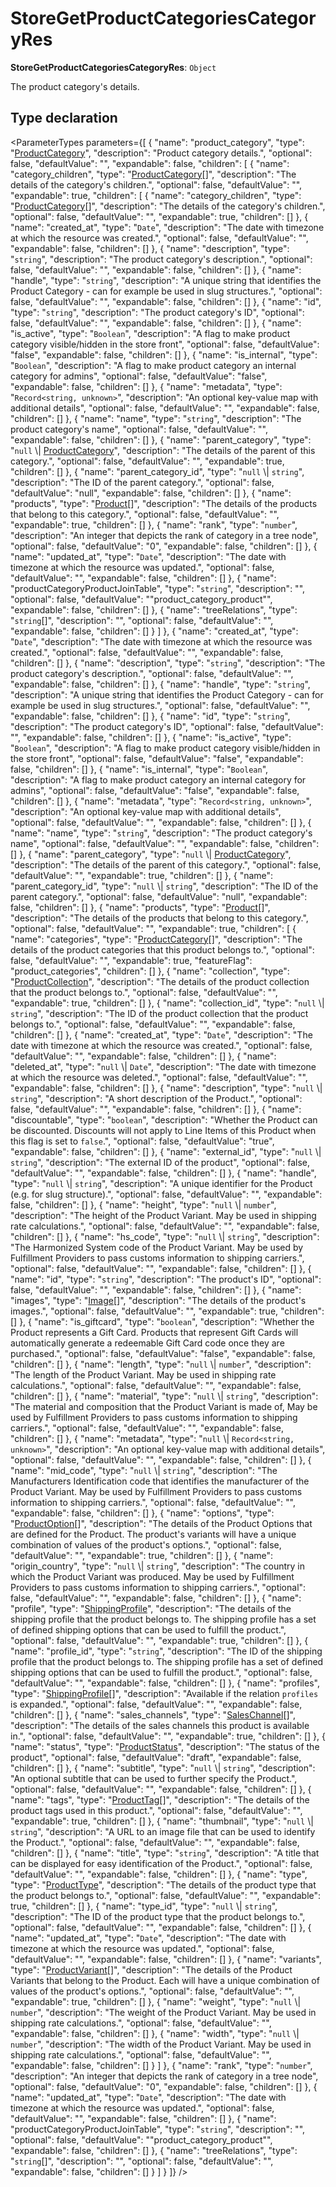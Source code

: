 
# StoreGetProductCategoriesCategoryRes

 **StoreGetProductCategoriesCategoryRes**: `Object`

The product category's details.

## Type declaration

<ParameterTypes parameters={[
  {
    "name": "product_category",
    "type": "[ProductCategory](../../entities/classes/entities.ProductCategory.mdx)",
    "description": "Product category details.",
    "optional": false,
    "defaultValue": "",
    "expandable": false,
    "children": [
      {
        "name": "category_children",
        "type": "[ProductCategory](../../entities/classes/entities.ProductCategory.mdx)[]",
        "description": "The details of the category's children.",
        "optional": false,
        "defaultValue": "",
        "expandable": true,
        "children": [
          {
            "name": "category_children",
            "type": "[ProductCategory](../../entities/classes/entities.ProductCategory.mdx)[]",
            "description": "The details of the category's children.",
            "optional": false,
            "defaultValue": "",
            "expandable": true,
            "children": []
          },
          {
            "name": "created_at",
            "type": "`Date`",
            "description": "The date with timezone at which the resource was created.",
            "optional": false,
            "defaultValue": "",
            "expandable": false,
            "children": []
          },
          {
            "name": "description",
            "type": "`string`",
            "description": "The product category's description.",
            "optional": false,
            "defaultValue": "",
            "expandable": false,
            "children": []
          },
          {
            "name": "handle",
            "type": "`string`",
            "description": "A unique string that identifies the Product Category - can for example be used in slug structures.",
            "optional": false,
            "defaultValue": "",
            "expandable": false,
            "children": []
          },
          {
            "name": "id",
            "type": "`string`",
            "description": "The product category's ID",
            "optional": false,
            "defaultValue": "",
            "expandable": false,
            "children": []
          },
          {
            "name": "is_active",
            "type": "`Boolean`",
            "description": "A flag to make product category visible/hidden in the store front",
            "optional": false,
            "defaultValue": "false",
            "expandable": false,
            "children": []
          },
          {
            "name": "is_internal",
            "type": "`Boolean`",
            "description": "A flag to make product category an internal category for admins",
            "optional": false,
            "defaultValue": "false",
            "expandable": false,
            "children": []
          },
          {
            "name": "metadata",
            "type": "`Record<string, unknown>`",
            "description": "An optional key-value map with additional details",
            "optional": false,
            "defaultValue": "",
            "expandable": false,
            "children": []
          },
          {
            "name": "name",
            "type": "`string`",
            "description": "The product category's name",
            "optional": false,
            "defaultValue": "",
            "expandable": false,
            "children": []
          },
          {
            "name": "parent_category",
            "type": "`null` \\| [ProductCategory](../../entities/classes/entities.ProductCategory.mdx)",
            "description": "The details of the parent of this category.",
            "optional": false,
            "defaultValue": "",
            "expandable": true,
            "children": []
          },
          {
            "name": "parent_category_id",
            "type": "`null` \\| `string`",
            "description": "The ID of the parent category.",
            "optional": false,
            "defaultValue": "null",
            "expandable": false,
            "children": []
          },
          {
            "name": "products",
            "type": "[Product](../../entities/classes/entities.Product.mdx)[]",
            "description": "The details of the products that belong to this category.",
            "optional": false,
            "defaultValue": "",
            "expandable": true,
            "children": []
          },
          {
            "name": "rank",
            "type": "`number`",
            "description": "An integer that depicts the rank of category in a tree node",
            "optional": false,
            "defaultValue": "0",
            "expandable": false,
            "children": []
          },
          {
            "name": "updated_at",
            "type": "`Date`",
            "description": "The date with timezone at which the resource was updated.",
            "optional": false,
            "defaultValue": "",
            "expandable": false,
            "children": []
          },
          {
            "name": "productCategoryProductJoinTable",
            "type": "`string`",
            "description": "",
            "optional": false,
            "defaultValue": "\"product_category_product\"",
            "expandable": false,
            "children": []
          },
          {
            "name": "treeRelations",
            "type": "`string`[]",
            "description": "",
            "optional": false,
            "defaultValue": "",
            "expandable": false,
            "children": []
          }
        ]
      },
      {
        "name": "created_at",
        "type": "`Date`",
        "description": "The date with timezone at which the resource was created.",
        "optional": false,
        "defaultValue": "",
        "expandable": false,
        "children": []
      },
      {
        "name": "description",
        "type": "`string`",
        "description": "The product category's description.",
        "optional": false,
        "defaultValue": "",
        "expandable": false,
        "children": []
      },
      {
        "name": "handle",
        "type": "`string`",
        "description": "A unique string that identifies the Product Category - can for example be used in slug structures.",
        "optional": false,
        "defaultValue": "",
        "expandable": false,
        "children": []
      },
      {
        "name": "id",
        "type": "`string`",
        "description": "The product category's ID",
        "optional": false,
        "defaultValue": "",
        "expandable": false,
        "children": []
      },
      {
        "name": "is_active",
        "type": "`Boolean`",
        "description": "A flag to make product category visible/hidden in the store front",
        "optional": false,
        "defaultValue": "false",
        "expandable": false,
        "children": []
      },
      {
        "name": "is_internal",
        "type": "`Boolean`",
        "description": "A flag to make product category an internal category for admins",
        "optional": false,
        "defaultValue": "false",
        "expandable": false,
        "children": []
      },
      {
        "name": "metadata",
        "type": "`Record<string, unknown>`",
        "description": "An optional key-value map with additional details",
        "optional": false,
        "defaultValue": "",
        "expandable": false,
        "children": []
      },
      {
        "name": "name",
        "type": "`string`",
        "description": "The product category's name",
        "optional": false,
        "defaultValue": "",
        "expandable": false,
        "children": []
      },
      {
        "name": "parent_category",
        "type": "`null` \\| [ProductCategory](../../entities/classes/entities.ProductCategory.mdx)",
        "description": "The details of the parent of this category.",
        "optional": false,
        "defaultValue": "",
        "expandable": true,
        "children": []
      },
      {
        "name": "parent_category_id",
        "type": "`null` \\| `string`",
        "description": "The ID of the parent category.",
        "optional": false,
        "defaultValue": "null",
        "expandable": false,
        "children": []
      },
      {
        "name": "products",
        "type": "[Product](../../entities/classes/entities.Product.mdx)[]",
        "description": "The details of the products that belong to this category.",
        "optional": false,
        "defaultValue": "",
        "expandable": true,
        "children": [
          {
            "name": "categories",
            "type": "[ProductCategory](../../entities/classes/entities.ProductCategory.mdx)[]",
            "description": "The details of the product categories that this product belongs to.",
            "optional": false,
            "defaultValue": "",
            "expandable": true,
            "featureFlag": "product_categories",
            "children": []
          },
          {
            "name": "collection",
            "type": "[ProductCollection](../../entities/classes/entities.ProductCollection.mdx)",
            "description": "The details of the product collection that the product belongs to.",
            "optional": false,
            "defaultValue": "",
            "expandable": true,
            "children": []
          },
          {
            "name": "collection_id",
            "type": "`null` \\| `string`",
            "description": "The ID of the product collection that the product belongs to.",
            "optional": false,
            "defaultValue": "",
            "expandable": false,
            "children": []
          },
          {
            "name": "created_at",
            "type": "`Date`",
            "description": "The date with timezone at which the resource was created.",
            "optional": false,
            "defaultValue": "",
            "expandable": false,
            "children": []
          },
          {
            "name": "deleted_at",
            "type": "`null` \\| `Date`",
            "description": "The date with timezone at which the resource was deleted.",
            "optional": false,
            "defaultValue": "",
            "expandable": false,
            "children": []
          },
          {
            "name": "description",
            "type": "`null` \\| `string`",
            "description": "A short description of the Product.",
            "optional": false,
            "defaultValue": "",
            "expandable": false,
            "children": []
          },
          {
            "name": "discountable",
            "type": "`boolean`",
            "description": "Whether the Product can be discounted. Discounts will not apply to Line Items of this Product when this flag is set to `false`.",
            "optional": false,
            "defaultValue": "true",
            "expandable": false,
            "children": []
          },
          {
            "name": "external_id",
            "type": "`null` \\| `string`",
            "description": "The external ID of the product",
            "optional": false,
            "defaultValue": "",
            "expandable": false,
            "children": []
          },
          {
            "name": "handle",
            "type": "`null` \\| `string`",
            "description": "A unique identifier for the Product (e.g. for slug structure).",
            "optional": false,
            "defaultValue": "",
            "expandable": false,
            "children": []
          },
          {
            "name": "height",
            "type": "`null` \\| `number`",
            "description": "The height of the Product Variant. May be used in shipping rate calculations.",
            "optional": false,
            "defaultValue": "",
            "expandable": false,
            "children": []
          },
          {
            "name": "hs_code",
            "type": "`null` \\| `string`",
            "description": "The Harmonized System code of the Product Variant. May be used by Fulfillment Providers to pass customs information to shipping carriers.",
            "optional": false,
            "defaultValue": "",
            "expandable": false,
            "children": []
          },
          {
            "name": "id",
            "type": "`string`",
            "description": "The product's ID",
            "optional": false,
            "defaultValue": "",
            "expandable": false,
            "children": []
          },
          {
            "name": "images",
            "type": "[Image](../../entities/classes/entities.Image.mdx)[]",
            "description": "The details of the product's images.",
            "optional": false,
            "defaultValue": "",
            "expandable": true,
            "children": []
          },
          {
            "name": "is_giftcard",
            "type": "`boolean`",
            "description": "Whether the Product represents a Gift Card. Products that represent Gift Cards will automatically generate a redeemable Gift Card code once they are purchased.",
            "optional": false,
            "defaultValue": "false",
            "expandable": false,
            "children": []
          },
          {
            "name": "length",
            "type": "`null` \\| `number`",
            "description": "The length of the Product Variant. May be used in shipping rate calculations.",
            "optional": false,
            "defaultValue": "",
            "expandable": false,
            "children": []
          },
          {
            "name": "material",
            "type": "`null` \\| `string`",
            "description": "The material and composition that the Product Variant is made of, May be used by Fulfillment Providers to pass customs information to shipping carriers.",
            "optional": false,
            "defaultValue": "",
            "expandable": false,
            "children": []
          },
          {
            "name": "metadata",
            "type": "`null` \\| `Record<string, unknown>`",
            "description": "An optional key-value map with additional details",
            "optional": false,
            "defaultValue": "",
            "expandable": false,
            "children": []
          },
          {
            "name": "mid_code",
            "type": "`null` \\| `string`",
            "description": "The Manufacturers Identification code that identifies the manufacturer of the Product Variant. May be used by Fulfillment Providers to pass customs information to shipping carriers.",
            "optional": false,
            "defaultValue": "",
            "expandable": false,
            "children": []
          },
          {
            "name": "options",
            "type": "[ProductOption](../../entities/classes/entities.ProductOption.mdx)[]",
            "description": "The details of the Product Options that are defined for the Product. The product's variants will have a unique combination of values of the product's options.",
            "optional": false,
            "defaultValue": "",
            "expandable": true,
            "children": []
          },
          {
            "name": "origin_country",
            "type": "`null` \\| `string`",
            "description": "The country in which the Product Variant was produced. May be used by Fulfillment Providers to pass customs information to shipping carriers.",
            "optional": false,
            "defaultValue": "",
            "expandable": false,
            "children": []
          },
          {
            "name": "profile",
            "type": "[ShippingProfile](../../entities/classes/entities.ShippingProfile.mdx)",
            "description": "The details of the shipping profile that the product belongs to. The shipping profile has a set of defined shipping options that can be used to fulfill the product.",
            "optional": false,
            "defaultValue": "",
            "expandable": true,
            "children": []
          },
          {
            "name": "profile_id",
            "type": "`string`",
            "description": "The ID of the shipping profile that the product belongs to. The shipping profile has a set of defined shipping options that can be used to fulfill the product.",
            "optional": false,
            "defaultValue": "",
            "expandable": false,
            "children": []
          },
          {
            "name": "profiles",
            "type": "[ShippingProfile](../../entities/classes/entities.ShippingProfile.mdx)[]",
            "description": "Available if the relation `profiles` is expanded.",
            "optional": false,
            "defaultValue": "",
            "expandable": false,
            "children": []
          },
          {
            "name": "sales_channels",
            "type": "[SalesChannel](../../entities/classes/entities.SalesChannel.mdx)[]",
            "description": "The details of the sales channels this product is available in.",
            "optional": false,
            "defaultValue": "",
            "expandable": true,
            "children": []
          },
          {
            "name": "status",
            "type": "[ProductStatus](../../entities/enums/entities.ProductStatus.mdx)",
            "description": "The status of the product",
            "optional": false,
            "defaultValue": "draft",
            "expandable": false,
            "children": []
          },
          {
            "name": "subtitle",
            "type": "`null` \\| `string`",
            "description": "An optional subtitle that can be used to further specify the Product.",
            "optional": false,
            "defaultValue": "",
            "expandable": false,
            "children": []
          },
          {
            "name": "tags",
            "type": "[ProductTag](../../entities/classes/entities.ProductTag.mdx)[]",
            "description": "The details of the product tags used in this product.",
            "optional": false,
            "defaultValue": "",
            "expandable": true,
            "children": []
          },
          {
            "name": "thumbnail",
            "type": "`null` \\| `string`",
            "description": "A URL to an image file that can be used to identify the Product.",
            "optional": false,
            "defaultValue": "",
            "expandable": false,
            "children": []
          },
          {
            "name": "title",
            "type": "`string`",
            "description": "A title that can be displayed for easy identification of the Product.",
            "optional": false,
            "defaultValue": "",
            "expandable": false,
            "children": []
          },
          {
            "name": "type",
            "type": "[ProductType](../../entities/classes/entities.ProductType.mdx)",
            "description": "The details of the product type that the product belongs to.",
            "optional": false,
            "defaultValue": "",
            "expandable": true,
            "children": []
          },
          {
            "name": "type_id",
            "type": "`null` \\| `string`",
            "description": "The ID of the product type that the product belongs to.",
            "optional": false,
            "defaultValue": "",
            "expandable": false,
            "children": []
          },
          {
            "name": "updated_at",
            "type": "`Date`",
            "description": "The date with timezone at which the resource was updated.",
            "optional": false,
            "defaultValue": "",
            "expandable": false,
            "children": []
          },
          {
            "name": "variants",
            "type": "[ProductVariant](../../entities/classes/entities.ProductVariant.mdx)[]",
            "description": "The details of the Product Variants that belong to the Product. Each will have a unique combination of values of the product's options.",
            "optional": false,
            "defaultValue": "",
            "expandable": true,
            "children": []
          },
          {
            "name": "weight",
            "type": "`null` \\| `number`",
            "description": "The weight of the Product Variant. May be used in shipping rate calculations.",
            "optional": false,
            "defaultValue": "",
            "expandable": false,
            "children": []
          },
          {
            "name": "width",
            "type": "`null` \\| `number`",
            "description": "The width of the Product Variant. May be used in shipping rate calculations.",
            "optional": false,
            "defaultValue": "",
            "expandable": false,
            "children": []
          }
        ]
      },
      {
        "name": "rank",
        "type": "`number`",
        "description": "An integer that depicts the rank of category in a tree node",
        "optional": false,
        "defaultValue": "0",
        "expandable": false,
        "children": []
      },
      {
        "name": "updated_at",
        "type": "`Date`",
        "description": "The date with timezone at which the resource was updated.",
        "optional": false,
        "defaultValue": "",
        "expandable": false,
        "children": []
      },
      {
        "name": "productCategoryProductJoinTable",
        "type": "`string`",
        "description": "",
        "optional": false,
        "defaultValue": "\"product_category_product\"",
        "expandable": false,
        "children": []
      },
      {
        "name": "treeRelations",
        "type": "`string`[]",
        "description": "",
        "optional": false,
        "defaultValue": "",
        "expandable": false,
        "children": []
      }
    ]
  }
]} />
